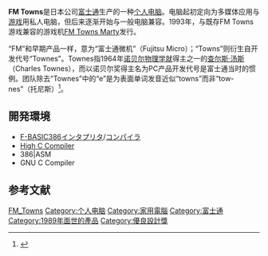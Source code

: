 {{NoteTA
| G1=IT
}}
{{Infobox information appliance
| name = FM Towns
| logo = [[File:FM_TOWNS_logo.svg|250px]]
| image = File:FMTOWNS 2F.jpg
| image_size = 250px
| caption = FM Towns 型号2F
| developer = [[富士通|富士通]]
| manufacturer = 富士通
| family = FM Towns
| type =
| generation =
| releasedate = {{vgr|JP|1989年2月28日}}
| lifespan = 1989年－1997年
| price = <!-- this is price at initial release, not the current price. -->
| discontinued = 1997年第二季度
| unitssold =
| unitsshipped =
| media = [[CD|CD]]
| os = Towns OS、[[Windows_95B|Windows 95B]] OSR2
| power =
| cpu =
| storage =
| memory =
| display =
| graphics =
| sound = [[Ricoh_RF5c68|Ricoh RF5c68]]<br>[[Yamaha_YM2612|Yamaha YM2612]]
| input =
| controllers =
| connectivity =
| dimensions =
| weight =
| topgame =
| compatibility =
| successor =
| related = [[FM_Towns_Marty|FM Towns Marty]]
| website =
}}

'''FM Towns'''是日本公司[[富士通|富士通]]生产的一种[[个人电脑|个人电脑]]。电脑起初定向为多媒体应用与[[电脑游戏|游戏]]用私人电脑，但后来逐渐开始与一般电脑兼容。1993年，与既存FM Towns游戏兼容的游戏机[[FM_Towns_Marty|FM Towns Marty]]发行。

“FM”和早期产品一样，意为“富士通微机”（Fujitsu Micro）；“Towns”则衍生自开发代号“Townes”。Townes指1964年[[诺贝尔物理学就|诺贝尔物理学就]]得主之一的[[查尔斯·汤斯|查尔斯·汤斯]]（Charles Townes），而以诺贝尔奖得主名为PC产品开发代号是富士通当时的惯例。团队除去“Townes”中的“e”是为表面单词发音近似“towns”而非“tow-nes”（托尼斯）<ref>{{Cite web |url=http://www.old-computers.com/museum/computer.asp?st=1&c=968 |title=存档副本 |access-date=2015-06-12 |archive-url=https://web.archive.org/web/20101121042646/http://www.old-computers.com/museum/computer.asp?st=1&c=968 |archive-date=2010-11-21 |dead-url=yes }}</ref>。

== 開発環境 ==
*[[F-BASIC|F-BASIC386]][[インタプリタ|インタプリタ]]/[[コンパイラ|コンパイラ]]
*[[High_C|High C Compiler]]
*386|ASM
*GNU C Compiler

== 参考文献 ==
{{reflist}}

{{DEFAULTSORT:FM Towns}}
[[Category:FM_Towns|]]
[[Category:个人电脑|Category:个人电脑]]
[[Category:家用電腦|Category:家用電腦]]
[[Category:富士通|Category:富士通]]
[[Category:1989年面世的產品|Category:1989年面世的產品]]
[[Category:優良設計獎|Category:優良設計獎]]

{{Microcompu-stub}}